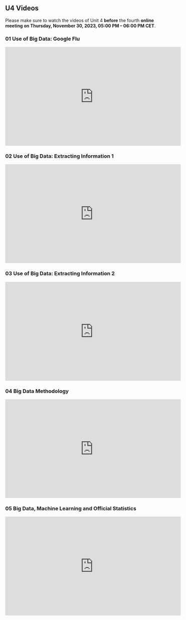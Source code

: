## U4 Videos {.unnumbered}

Please make sure to watch the videos of Unit 4 **before** the fourth **online meeting on Thursday, November 30, 2023, 05:00 PM -- 06:00 PM CET**.

### 01 Use of Big Data: Google Flu

<iframe width="560" height="315" src="https://www.youtube.com/embed/Rt2MrkEZ5Pk?si=zsQFWYOqL6mFp0I1" title="YouTube video player" frameborder="0" allow="accelerometer; autoplay; clipboard-write; encrypted-media; gyroscope; picture-in-picture; web-share" allowfullscreen></iframe>

### 02 Use of Big Data: Extracting Information 1

<iframe width="560" height="315" src="https://www.youtube.com/embed/\_-b1la7J57Y?si=ngTKgHgGBtjLny1i" title="YouTube video player" frameborder="0" allow="accelerometer; autoplay; clipboard-write; encrypted-media; gyroscope; picture-in-picture; web-share" allowfullscreen></iframe>

### 03 Use of Big Data: Extracting Information 2

<iframe width="560" height="315" src="https://www.youtube.com/embed/Ouanx6eGSSc?si=FpuepNcFyP6VTk5G" title="YouTube video player" frameborder="0" allow="accelerometer; autoplay; clipboard-write; encrypted-media; gyroscope; picture-in-picture; web-share" allowfullscreen></iframe>

### 04 Big Data Methodology

<iframe width="560" height="315" src="https://www.youtube.com/embed/1jjb7fMPZZ4?si=6l2X0LwFfAiE76sf" title="YouTube video player" frameborder="0" allow="accelerometer; autoplay; clipboard-write; encrypted-media; gyroscope; picture-in-picture; web-share" allowfullscreen></iframe>

### 05 Big Data, Machine Learning and Official Statistics

<iframe width="560" height="315" src="https://www.youtube.com/embed/9oqf-A0Uj_E?si=pFe0kH3wlYjgrvW9" title="YouTube video player" frameborder="0" allow="accelerometer; autoplay; clipboard-write; encrypted-media; gyroscope; picture-in-picture; web-share" allowfullscreen></iframe>
